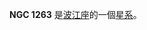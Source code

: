 {{NGCInfoBox|NGCID=NGC 1263|發現者=法蘭斯·萊文沃思|發現日期=1886年-月-日|其他編號=MCG -3-9-15|曆元=J2000.0|赤經=3時15分39.5秒
|赤緯=-15°5'54"|星座=波江座|星體=星系|星等=14.1|表面亮度=13|藍等=15}}

'''NGC 1263''' 是[[波江座|波江座]]的一個[[星系|星系]]。

{{NGCReference|1263}}
{{Catalogs|NGC=1263}}